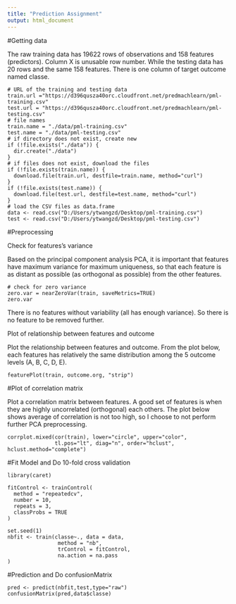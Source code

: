 ```yaml
---
title: "Prediction Assignment"
output: html_document
---
```


#Getting data

The raw training data has 19622 rows of observations and 158 features (predictors). Column X is unusable row number. While the testing data has 20 rows and the same 158 features. There is one column of target outcome named classe.

```
# URL of the training and testing data
train.url ="https://d396qusza40orc.cloudfront.net/predmachlearn/pml-training.csv"
test.url = "https://d396qusza40orc.cloudfront.net/predmachlearn/pml-testing.csv"
# file names
train.name = "./data/pml-training.csv"
test.name = "./data/pml-testing.csv"
# if directory does not exist, create new
if (!file.exists("./data")) {
  dir.create("./data")
}
# if files does not exist, download the files
if (!file.exists(train.name)) {
  download.file(train.url, destfile=train.name, method="curl")
}
if (!file.exists(test.name)) {
  download.file(test.url, destfile=test.name, method="curl")
}
# load the CSV files as data.frame 
data <- read.csv("D:/Users/ytwangzd/Desktop/pml-training.csv")
test <- read.csv("D:/Users/ytwangzd/Desktop/pml-testing.csv")

```
#Preprocessing

Check for features's variance

Based on the principal component analysis PCA, it is important that features have maximum variance for maximum uniqueness, so that each feature is as distant as possible (as orthogonal as possible) from the other features.

```
# check for zero variance
zero.var = nearZeroVar(train, saveMetrics=TRUE)
zero.var
```

There is no features without variability (all has enough variance). So there is no feature to be removed further.

Plot of relationship between features and outcome

Plot the relationship between features and outcome. From the plot below, each features has relatively the same distribution among the 5 outcome levels (A, B, C, D, E).

```
featurePlot(train, outcome.org, "strip")
```


#Plot of correlation matrix

Plot a correlation matrix between features.
A good set of features is when they are highly uncorrelated (orthogonal) each others. The plot below shows average of correlation is not too high, so I choose to not perform further PCA preprocessing.

```
corrplot.mixed(cor(train), lower="circle", upper="color", 
               tl.pos="lt", diag="n", order="hclust", hclust.method="complete")
```


#Fit Model and Do 10-fold cross validation

```
library(caret)

fitControl <- trainControl(
  method = "repeatedcv",
  number = 10,
  repeats = 3,
  classProbs = TRUE
)

set.seed(1)
nbfit <- train(classe~., data = data,
                method = "nb",   
                trControl = fitControl,
                na.action = na.pass
)
```

#Prediction and Do confusionMatrix

```
pred <- predict(nbfit,test,type="raw")
confusionMatrix(pred,data$classe)
```


